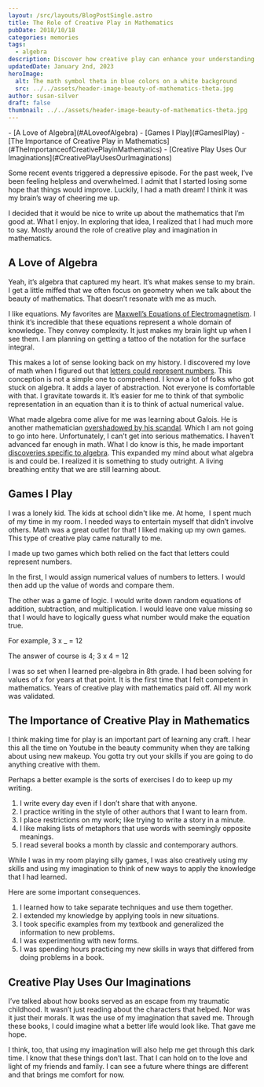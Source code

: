 ```yaml
---
layout: /src/layouts/BlogPostSingle.astro
title: The Role of Creative Play in Mathematics
pubDate: 2018/10/18
categories: memories
tags:
  - algebra
description: Discover how creative play can enhance your understanding of math and improve your skills. Join the author on their journey of finding joy in algebra through self-made games, and learn the importance of imagination in learning any craft.
updatedDate: January 2nd, 2023
heroImage:
  alt: The math symbol theta in blue colors on a white background
  src: ../../assets/header-image-beauty-of-mathematics-theta.jpg
author: susan-silver
draft: false
thumbnail: ../../assets/header-image-beauty-of-mathematics-theta.jpg
---
```



<Toc>
- [A Love of Algebra](#ALoveofAlgebra)
- [Games I Play](#GamesIPlay)
- [The Importance of Creative Play in Mathematics](#TheImportanceofCreativePlayinMathematics)
- [Creative Play Uses Our Imaginations](#CreativePlayUsesOurImaginations)
</Toc>

Some recent events triggered a depressive episode. For the past week, I’ve been feeling helpless and overwhelmed. 
I admit that I started losing some hope that things would improve. Luckily, I had a math dream! I think it was 
my brain’s way of cheering me up.

I decided that it would be nice to write up about the mathematics that I’m good at. What I enjoy.
 In exploring that idea, I realized that I had much more to say. Mostly around the role of creative play and
  imagination in mathematics.

## <a name="ALoveofAlgebra"></a> A Love of Algebra

Yeah, it’s algebra that captured my heart. It’s what makes sense to my brain. 
I get a little miffed that we often focus on geometry when we talk about the beauty of mathematics.
 That doesn’t resonate with me as much.

I like equations. My favorites are [Maxwell’s Equations of Electromagnetism](https://en.wikipedia.org/wiki/Maxwell%27s_equations). 
I think it’s incredible that these equations represent a whole domain of knowledge. They convey complexity. It just makes my brain 
light up when I see them. I am planning on getting a tattoo of the notation for the surface integral.

This makes a lot of sense looking back on my history. I discovered my love of math when I figured out that 
[letters could represent numbers](/a-writers-illicit-love-affair-with-mathematics). 
This conception is not a simple one to comprehend. I know a lot of folks who got stuck on algebra. It adds a layer of abstraction.
 Not everyone is comfortable with that. I gravitate towards it. It’s easier for me to think of that symbolic representation in an 
 equation than it is to think of actual numerical value.

What made algebra come alive for me was learning about Galois. He is another mathematician 
[overshadowed by his scandal](https://beautyofmathematics.com/truth-hardy/). Which I am not going to go into here. 
Unfortunately, I can’t get into serious mathematics. I haven’t advanced far enough in math. What I do know is this, 
he made important [discoveries specific to algebra](https://en.wikipedia.org/wiki/%C3%89variste_Galois). 
This expanded my mind about what algebra is and could be. I realized it is something to study outright. 
A living breathing entity that we are still learning about.

## <a name="GamesIPlay"></a> Games I Play

I was a lonely kid. The kids at school didn't like me. At home,  I spent much of my time in my room. 
I needed ways to entertain myself that didn’t involve others. Math was a great outlet for that! I liked making up my own games.
 This type of creative play came naturally to me.

I made up two games which both relied on the fact that letters could represent numbers.

In the first, I would assign numerical values of numbers to letters. I would then add up the value of words and compare them.

<AlignCenter src={Compare} alt="Drawing of a cat and dog where letters have been turned into digits and added comparing the value of each word" caption="Adding the value of words" />

The other was a game of logic. I would write down random equations of addition, subtraction, and multiplication. 
I would leave one value missing so that I would have to logically guess what number would make the equation true.

For example, 3 x \_ = 12

The answer of course is 4; 3 x 4 = 12

I was so set when I learned pre-algebra in 8th grade. I had been solving for values of x for years at that point. 
It is the first time that I felt competent in mathematics. Years of creative play with mathematics paid off. 
All my work was validated.

## <a name="TheImportanceofCreativePlayinMathematics"></a> The Importance of Creative Play in Mathematics

I think making time for play is an important part of learning any craft. I hear this all the time on Youtube in the beauty community when they are talking about using new makeup. You gotta try out your skills if you are going to do anything creative with them.

Perhaps a better example is the sorts of exercises I do to keep up my writing.

1. I write every day even if I don’t share that with anyone.
2. I practice writing in the style of other authors that I want to learn from.
3. I place restrictions on my work; like trying to write a story in a minute.
4. I like making lists of metaphors that use words with seemingly opposite meanings.
5. I read several books a month by classic and contemporary authors.

While I was in my room playing silly games, I was also creatively using my skills and using my imagination 
to think of new ways to apply the knowledge that I had learned.

Here are some important consequences.

1. I learned how to take separate techniques and use them together.
2. I extended my knowledge by applying tools in new situations.
3. I took specific examples from my textbook and generalized the information to new problems.
4. I was experimenting with new forms.
5. I was spending hours practicing my new skills in ways that differed from doing problems in a book.

## <a name="CreativePlayUsesOurImaginations"></a> Creative Play Uses Our Imaginations

I’ve talked about how books served as an escape from my traumatic childhood. It wasn’t just reading about the 
characters that helped. Nor was it just their morals. It was the use of my imagination that saved me. Through these books, 
I could imagine what a better life would look like. That gave me hope.

I think, too, that using my imagination will also help me get through this dark time. I know that these things don’t last.
 That I can hold on to the love and light of my friends and family. I can see a future where things are different and that
  brings me comfort for now.

  <RelatedArticles oneTitle="A Writer&#39;s Illicit Love Affair With Mathematics" oneURL="/a-writers-illicit-love-affair-with-mathematics" twoTitle="Fostering Math Confidence and Diversity in Technology" twoURL="/fostering-math-confidence-and-diversity-in-technology" threeTitle="Carnival of Mathematics #221" threeURL="/carnival-of-mathematics-221"  />
